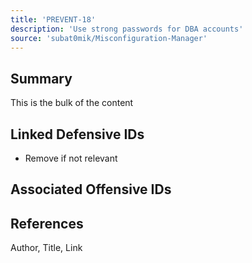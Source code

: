 ```yaml
---
title: 'PREVENT-18'
description: 'Use strong passwords for DBA accounts'
source: 'subat0mik/Misconfiguration-Manager'
---
```


## Summary
This is the bulk of the content

## Linked Defensive IDs
- Remove if not relevant


## Associated Offensive IDs


## References
Author, Title, Link